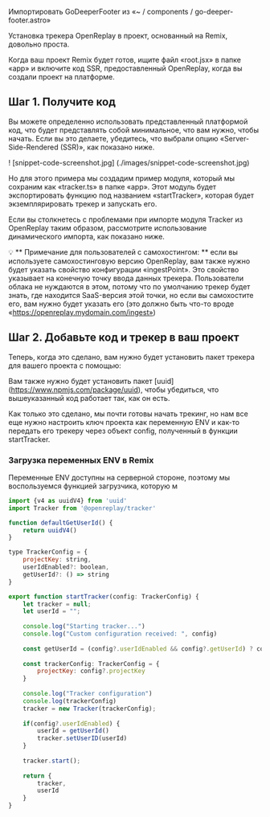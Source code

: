 Импортировать GoDeeperFooter из «~ / components / go-deeper-footer.astro»

Установка трекера OpenReplay в проект, основанный на Remix, довольно проста.

Когда ваш проект Remix будет готов, ищите файл «root.jsx» в папке «app» и включите код SSR, предоставленный OpenReplay, когда вы создали проект на платформе.

## Шаг 1. Получите код

Вы можете определенно использовать представленный платформой код, что будет представлять собой минимальное, что вам нужно, чтобы начать. Если вы это делаете, убедитесь, что выбрали опцию «Server-Side-Rendered (SSR)», как показано ниже.

! [snippet-code-screenshot.jpg] (./images/snippet-code-screenshot.jpg)

Но для этого примера мы создадим пример модуля, который мы сохраним как «tracker.ts» в папке «app». Этот модуль будет экспортировать функцию под названием «startTracker», которая будет экземплярировать трекер и запускать его.

Если вы столкнетесь с проблемами при импорте модуля Tracker из OpenReplay таким образом, рассмотрите использование динамического импорта, как показано ниже.

💡 ** Примечание для пользователей с самохостингом: ** если вы используете самохостинговую версию OpenReplay, вам также нужно будет указать свойство конфигурации «ingestPoint». Это свойство указывает на конечную точку ввода данных трекера. Пользователи облака не нуждаются в этом, потому что по умолчанию трекер будет знать, где находится SaaS-версия этой точки, но если вы самохостите его, вам нужно будет указать его (это должно быть что-то вроде «https://openreplay.mydomain.com/ingest»)

## Шаг 2. Добавьте код и трекер в ваш проект

Теперь, когда это сделано, вам нужно будет установить пакет трекера для вашего проекта с помощью:

Вам также нужно будет установить пакет [uuid] (https://www.npmjs.com/package/uuid), чтобы убедиться, что вышеуказанный код работает так, как он есть.

Как только это сделано, мы почти готовы начать трекинг, но нам все еще нужно настроить ключ проекта как переменную ENV и как-то передать его трекеру через объект config, полученный в функции startTracker.

### Загрузка переменных ENV в Remix

Переменные ENV доступны на серверной стороне, поэтому мы воспользуемся функцией загрузчика, которую м
```jsx
import {v4 as uuidV4} from 'uuid'
import Tracker from '@openreplay/tracker'

function defaultGetUserId() {
    return uuidV4() 
}

type TrackerConfig = {
    projectKey: string,
    userIdEnabled?: boolean,
    getUserId?: () => string
}

export function startTracker(config: TrackerConfig) {
    let tracker = null;
    let userId = "";
   
    console.log("Starting tracker...")
    console.log("Custom configuration received: ", config)
        
    const getUserId = (config?.userIdEnabled && config?.getUserId) ? config.getUserId : defaultGetUserId
        
    const trackerConfig: TrackerConfig = {
        projectKey: config?.projectKey
    }
        
    console.log("Tracker configuration")
    console.log(trackerConfig)
    tracker = new Tracker(trackerConfig);
        
    if(config?.userIdEnabled) {
        userId = getUserId()
        tracker.setUserID(userId)
    }
     
    tracker.start();
      
    return {
        tracker,
        userId
    }
}
```
